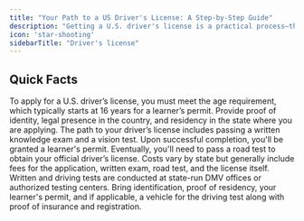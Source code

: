 ```yaml
---
title: "Your Path to a US Driver's License: A Step-by-Step Guide"
description: "Getting a U.S. driver's license is a practical process—this guide is your straightforward path to it. From the first steps of learning about your eligibility to mastering the details for the road test, we've got you covered. We'll help you understand what you need, what to expect, and how to prepare for each stage. Let's get you on the road."
icon: 'star-shooting'
sidebarTitle: "Driver's license"
---
```


## Quick Facts

<AccordionGroup>
  <Accordion title="Eligibility">
    To apply for a U.S. driver’s license, you must meet the age requirement, which typically starts at 16 years for a learner’s permit. Provide proof of identity, legal presence in the country, and residency in the state where you are applying.
  </Accordion>

  <Accordion title="Application Process">
    The path to your driver’s license includes passing a written knowledge exam and a vision test. Upon successful completion, you'll be granted a learner's permit. Eventually, you'll need to pass a road test to obtain your official driver’s license.
  </Accordion>

  <Accordion title="Fees">
    Costs vary by state but generally include fees for the application, written exam, road test, and the license itself.
  </Accordion>

  <Accordion title="Testing Locations">
    Written and driving tests are conducted at state-run DMV offices or authorized testing centers.
  </Accordion>

  <Accordion title="Documents to Bring on Test Day">
    Bring identification, proof of residency, your learner's permit, and if applicable, a vehicle for the driving test along with proof of insurance and registration.
  </Accordion>
</AccordionGroup>